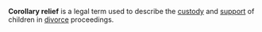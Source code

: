 '''Corollary relief''' is a legal term used to describe the [[child custody|custody]] and [[child support|support]] of children in [[divorce]] proceedings.

{{stub}}
